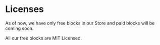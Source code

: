 # Licenses

As of now, we have only free blocks in our Store and paid blocks will be coming soon. 

All our free blocks are MIT Licensed.

